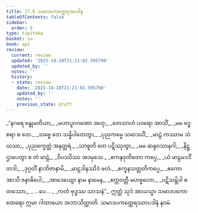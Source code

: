 ```yaml
---
title: 17.9 သမာဒပကတ္ထေရအပဒါန
tableOfContents: false
sidebar:
  order: 9
type: tipitaka
basket: su
book: ap1
review:
  current: review
  updated: '2025-10-20T21:21:02.595790'
  updated_by: ''
  notes: ''
  history:
  - state: review
    date: '2025-10-20T21:21:02.595790'
    updated_by: ''
    notes: ''
    previous_state: draft
---
```



<DynamicBreadcrumb />


<ReviewStatus review={frontmatter.review} showDetails={true} />

<HypothesisAnnotation frontmatter={frontmatter} />

<Division number="44" book="ap1" e="ch" v="20" p="205">

<Paragraph number="2492" type="verses" book="ap1">
_“နဂရေ ဗန္ဓုမတိယာ,_  
_မဟာပူဂဂဏော အဟု;_  
_တေသာဟံ ပဝရော အာသိံ,_  
_မမ ဗဒ္ဓစရာ စ တေ._  

</Paragraph>

</Division>
<Division number="45" book="ap1" e="ch" v="20" p="205">

<Paragraph number="2493" type="verses" book="ap1">
_သဗ္ဗေ တေ သန္နိပါတေတွာ,_  
_ပုညကမ္မေ သမာဒယိံ;_  
_မာဠံ ကဿာမ သံဃဿ,_  
_ပုညက္ခေတ္တံ အနုတ္တရံ._  

</Paragraph>

</Division>
<Division number="46" book="ap1" e="ch" v="20" p="205">

<Paragraph number="2494" type="verses" book="ap1">
_သာဓူတိ တေ ပဋိဿုတွာ,_  
_မမ ဆန္ဒဝသာနုဂါ;_  
_နိဋ္ဌာပေတွာ စ တံ မာဠံ,_  
_ဝိပဿိဿ အဒမှသေ._  

</Paragraph>

</Division>
<Division number="47" book="ap1" e="ch" v="20" p="205">

<Paragraph number="2495" type="verses" book="ap1">
_ဧကနဝုတိတော ကပ္ပေ,_  
_ယံ မာဠမဒဒိံ တဒါ;_  
_ဒုဂ္ဂတိံ နာဘိဇာနာမိ,_  
_မာဠဒါနဿိဒံ ဖလံ._  

</Paragraph>

</Division>
<Division number="48" book="ap1" e="ch" v="20" p="206">

<Paragraph number="2496" type="verses" book="ap1">
_ဧကူနသတ္တတိကပ္ပေ,_  
_ဧကော အာသိ ဇနာဓိပေါ;_  
_အာဒေယျော နာမ နာမေန,_  
_စက္ကဝတ္တီ မဟဗ္ဗလော._  

</Paragraph>

</Division>
<Division number="49" book="ap1" e="ch" v="20" p="206">

<Paragraph number="2497" type="verses" book="ap1">
_ပဋိသမ္ဘိဒါ စတဿော,_  
_ …ပေ… _  
_ကတံ ဗုဒ္ဓဿ သာသနံ”._  

</Paragraph>

<Paragraph number="2498" book="ap1">
ဣတ္ထံ သုဒံ အာယသ္မာ သမာဒပကော ထေရော ဣမာ ဂါထာယော အဘာသိတ္ထာတိ.

</Paragraph>
</Division>

<Paragraph number="2499" type="center" book="ap1">
သမာဒပကတ္ထေရဿာပဒါနံ နဝမံ.
</Paragraph>